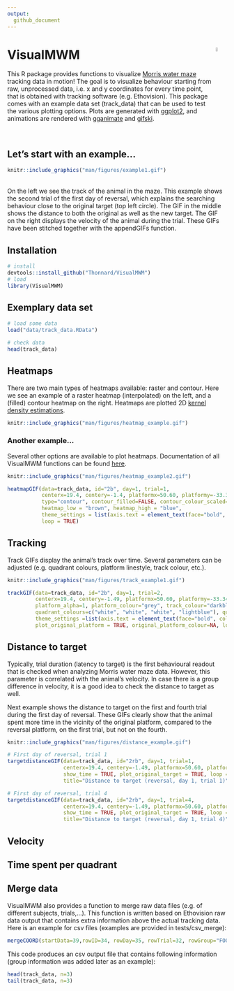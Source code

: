 ```yaml
---
output:
  github_document
---
```


<!-- README.md is generated from README.Rmd. -->

# VisualMWM <img src="man/figures/logo.gif" align="right" width="5%"/>
This R package provides functions to visualize [Morris water maze](https://en.wikipedia.org/wiki/Morris_water_navigation_task) tracking data in motion! The goal is to visualize behaviour starting from raw, unprocessed data, i.e. x and y coordinates for every time point, that is obtained with tracking software (e.g. Ethovision). This package comes with an example data set (track_data) that can be used to test the various plotting options. Plots are generated with [ggplot2](https://ggplot2.tidyverse.org/), and animations are rendered with [gganimate](https://gganimate.com/articles/gganimate.html) and [gifski](https://gif.ski/). 

<br>

## Let's start with an example...
```r
knitr::include_graphics("man/figures/example1.gif") 
```

<br>
On the left we see the track of the animal in the maze. This example shows the second trial of the first day of reversal, which explains the searching behaviour close to the original target (top left circle). The GIF in the middle shows the distance to both the original as well as the new target. The GIF on the right displays the velocity of the animal during the trial. These GIFs have been stitched together with the appendGIFs function.
<br> 

## Installation
```r
# install
devtools::install_github("Thonnard/VisualMWM")
# load
library(VisualMWM)
```

## Exemplary data set
```r
# load some data
load("data/track_data.RData")
```

```r
# check data
head(track_data)
```

## Heatmaps
There are two main types of heatmaps available: raster and contour. Here we see an example of a raster heatmap (interpolated) on the left, and a (filled) contour heatmap on the right. Heatmaps are plotted 2D [kernel density estimations](https://en.wikipedia.org/wiki/Kernel_density_estimation). 

```r
knitr::include_graphics("man/figures/heatmap_example.gif") 
```


### Another example...
Several other options are available to plot heatmaps. Documentation of all VisualMWM functions can be found [here](https://rdrr.io/github/Thonnard/VisualMWM/man/).

```r
knitr::include_graphics("man/figures/heatmap_example2.gif") 
```

```r
heatmapGIF(data=track_data, id="2b", day=1, trial=1, 
           centerx=19.4, centery=-1.4, platformx=50.60, platformy=-33.34,
           type="contour", contour_filled=FALSE, contour_colour_scaled=TRUE, 
           heatmap_low = "brown", heatmap_high = "blue",
           theme_settings = list(axis.text = element_text(face="bold", color="brown", size=16)),
           loop = TRUE)
```


## Tracking
Track GIFs display the animal's track over time. Several parameters can be adjusted (e.g. quadrant colours, platform linestyle, track colour, etc.).

```r
knitr::include_graphics("man/figures/track_example1.gif") 
```

```r
trackGIF(data=track_data, id="2b", day=1, trial=2,
         centerx=19.4, centery=-1.49, platformx=50.60, platformy=-33.34, 
         platform_alpha=1, platform_colour="grey", track_colour="darkblue", track_alpha=0.35, 
         quadrant_colours=c("white", "white", "white", "lightblue"), quadrants_alpha = 0.4,
         theme_settings =list(axis.text = element_text(face="bold", color="black", size=16)),
         plot_original_platform = TRUE, original_platform_colour=NA, loop = TRUE)
```

## Distance to target
Typically, trial duration (latency to target) is the first behavioural readout that is checked when analyzing Morris water maze data. However, this parameter is correlated with the animal's velocity. In case there is a group difference in velocity, it is a good idea to check the distance to target as well. 

Next example shows the distance to target on the first and fourth trial during the first day of reversal. These GIFs clearly show that the animal spent more time in the vicinity of the original platform, compared to the reversal platform, on the first trial, but not on the fourth.

```r
knitr::include_graphics("man/figures/distance_example.gif") 
```

```r
# First day of reversal, trial 1
targetdistanceGIF(data=track_data, id="2rb", day=1, trial=1, 
                  centerx=19.4, centery=-1.49, platformx=50.60, platformy=-33.34,
                  show_time = TRUE, plot_original_target = TRUE, loop = TRUE,
                  title="Distance to target (reversal, day 1, trial 1)")

# First day of reversal, trial 4
targetdistanceGIF(data=track_data, id="2rb", day=1, trial=4, 
                  centerx=19.4, centery=-1.49, platformx=50.60, platformy=-33.34,
                  show_time = TRUE, plot_original_target = TRUE, loop = TRUE,
                  title="Distance to target (reversal, day 1, trial 4)")
```

## Velocity

## Time spent per quadrant

## Merge data
VisualMWM also provides a function to merge raw data files (e.g. of different subjects, trials,...). This function is written based on Ethovision raw data output that contains extra information above the actual tracking data. Here is an example for csv files (examples are provided in tests/csv_merge):

```r
mergeCOORD(startData=39,rowID=34, rowDay=35, rowTrial=32, rowGroup="FOO", filetype = "csv")
```

This code produces an csv output file that contains following information (group information was added later as an example):

```r
head(track_data, n=3)
tail(track_data, n=3)
```

